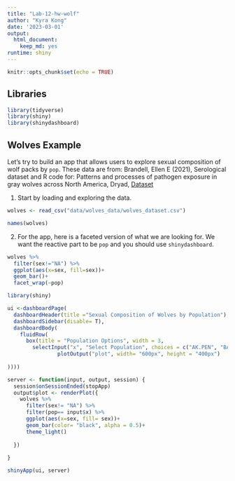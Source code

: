 ```yaml
---
title: "Lab-12-hw-wolf"
author: "Kyra Kong"
date: '2023-03-01'
output: 
  html_document: 
    keep_md: yes
runtime: shiny
---
```


```r
knitr::opts_chunk$set(echo = TRUE)
```


## Libraries
```r
library(tidyverse)
library(shiny)
library(shinydashboard)
```

## Wolves Example
Let's try to build an app that allows users to explore sexual composition of wolf packs by `pop`. These data are from: Brandell, Ellen E (2021), Serological dataset and R code for: Patterns and processes of pathogen exposure in gray wolves across North America, Dryad, [Dataset](https://doi.org/10.5061/dryad.5hqbzkh51)  

1. Start by loading and exploring the data.
```r
wolves <- read_csv("data/wolves_data/wolves_dataset.csv")
```

```r
names(wolves)
```

2. For the app, here is a faceted version of what we are looking for. We want the reactive part to be `pop` and you should use `shinydashboard`.
```r
wolves %>% 
  filter(sex!="NA") %>% 
  ggplot(aes(x=sex, fill=sex))+
  geom_bar()+
  facet_wrap(~pop)
```
```r
library(shiny)

ui <-dashboardPage(
  dashboardHeader(title ="Sexual Composition of Wolves by Population"),
  dashboardSidebar(disable= T),
  dashboardBody(
    fluidRow(
      box(title = "Population Options", width = 3,
        selectInput("x", "Select Population", choices = c("AK.PEN", "BAN.JAS", "BC", "DENALI", "ELLES", "GTNP", "INT.AK", "MEXICAN", "MI", "MT", "N.NWT", "ONT", "SE.AK", "SNF", "SS.NWT", "YNP", "YUCH"), selected = "AK.PEN"),
                plotOutput("plot", width= "600px", height = "400px")
  
))))

server <- function(input, output, session) {
  session$onSessionEnded(stopApp) 
  output$plot <- renderPlot({
    wolves %>% 
      filter(sex!= "NA") %>% 
      filter(pop== input$x) %>% 
      ggplot(aes(x=sex, fill= sex))+
      geom_bar(color= "black", alpha = 0.5)+
      theme_light()
      
  })
  
}

shinyApp(ui, server)
```

